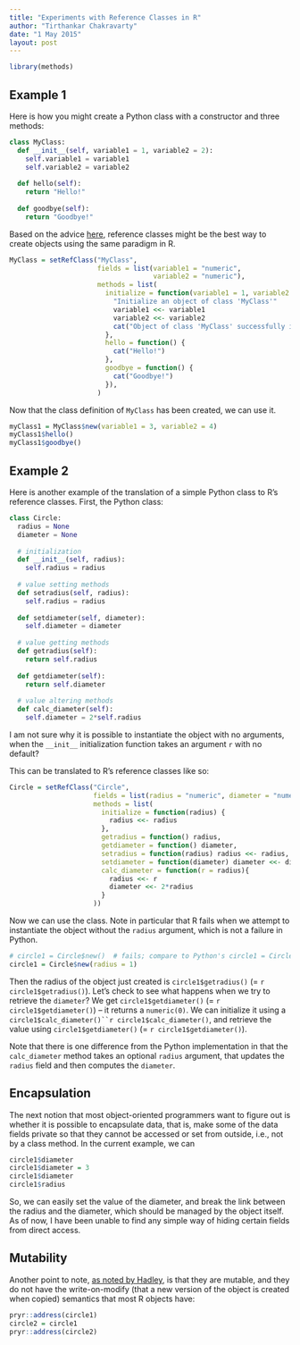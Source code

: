 ```yaml
---
title: "Experiments with Reference Classes in R"
author: "Tirthankar Chakravarty"
date: "1 May 2015"
layout: post
---
```

```r
library(methods)
```

## Example 1
Here is how you might create a Python class with a constructor and three methods:

```python
class MyClass:
  def __init__(self, variable1 = 1, variable2 = 2):
    self.variable1 = variable1
    self.variable2 = variable2
  
  def hello(self):
    return "Hello!"
  
  def goodbye(self):
    return "Goodbye!"
```

Based on the advice [here](http://stackoverflow.com/q/11561284/1414455), reference classes might be the best way to create objects using the same paradigm in R.  

```r
MyClass = setRefClass("MyClass", 
                      fields = list(variable1 = "numeric",
                                    variable2 = "numeric"),
                      methods = list(
                        initialize = function(variable1 = 1, variable2 = 2) {
                          "Initialize an object of class 'MyClass'"
                          variable1 <<- variable1
                          variable2 <<- variable2
                          cat("Object of class 'MyClass' successfully intialized.")
                        },
                        hello = function() {
                          cat("Hello!")
                        },
                        goodbye = function() {
                          cat("Goodbye!")
                        }),
                      )
```
Now that the class definition of `MyClass` has been created, we can use it.
``` r
myClass1 = MyClass$new(variable1 = 3, variable2 = 4)
myClass1$hello()
myClass1$goodbye()
```

## Example 2
Here is another example of the translation of a simple Python class to R's reference classes. First, the Python class:
``` python
class Circle:
  radius = None
  diameter = None
  
  # initialization
  def __init__(self, radius):
    self.radius = radius
  
  # value setting methods
  def setradius(self, radius):
    self.radius = radius
  
  def setdiameter(self, diameter):
    self.diameter = diameter
  
  # value getting methods
  def getradius(self):
    return self.radius
  
  def getdiameter(self):
    return self.diameter
  
  # value altering methods
  def calc_diameter(self):
    self.diameter = 2*self.radius
```
I am not sure why it is possible to instantiate the object with no arguments, when the `__init__` initialization function takes an argument `r` with no default?

This can be translated to R's reference classes like so:
``` r
Circle = setRefClass("Circle", 
                     fields = list(radius = "numeric", diameter = "numeric"),
                     methods = list(
                       initialize = function(radius) {
                         radius <<- radius
                       },
                       getradius = function() radius,
                       getdiameter = function() diameter,
                       setradius = function(radius) radius <<- radius,
                       setdiameter = function(diameter) diameter <<- diameter,
                       calc_diameter = function(r = radius){
                         radius <<- r
                         diameter <<- 2*radius
                       } 
                     ))
```
Now we can use the class. Note in particular that R fails when we attempt to instantiate the object without the `radius` argument, which is not a failure in Python. 
``` r
# circle1 = Circle$new()  # fails; compare to Python's circle1 = Circle() 
circle1 = Circle$new(radius = 1)
```
Then the radius of the object just created is `circle1$getradius()` (= `r circle1$getradius()`). Let's check to see what happens when we try to retrieve the `diameter`? We get `circle1$getdiameter()` (= `r circle1$getdiameter()`) -- it returns a `numeric(0)`. We can initialize it using a `circle1$calc_diameter()``r circle1$calc_diameter()`, and retrieve the value using `circle1$getdiameter()` (= `r circle1$getdiameter()`).   

Note that there is one difference from the Python implementation in that the `calc_diameter` method takes an optional `radius` argument, that updates the `radius` field and then computes the `diameter`.

## Encapsulation
The next notion that most object-oriented programmers want to figure out is whether it is possible to encapsulate data, that is, make some of the data fields private so that they cannot be accessed or set from outside, i.e., not by a class method. In the current example, we can
``` r
circle1$diameter
circle1$diameter = 3
circle1$diameter
circle1$radius
```
So, we can easily set the value of the diameter, and break the link between the radius and the diameter, which should be managed by the object itself. As of now, I have been unable to find any simple way of hiding certain fields from direct access. 

## Mutability
Another point to note, [as noted by Hadley](http://adv-r.had.co.nz/OO-essentials.html#rc), is that they are mutable, and they do not have the write-on-modify (that a new version of the object is created when copied) semantics that most R objects have:
``` r
pryr::address(circle1)
circle2 = circle1
pryr::address(circle2)
```
